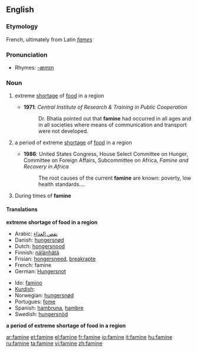 ==English==
===Etymology===
French, ultimately from Latin ''[[fames]]''

===Pronunciation===
*Rhymes: [[Rhymes:English:-æmɪn|-æmɪn]]

===Noun===
{{en-noun|s|-}}
{{wikipedia}}

# {{uncountable}} extreme [[shortage]] of [[food]] in a region
#*'''1971''': ''Central Institute of Research & Training in Public Cooperation''
#*:Dr. Bhatia pointed out that '''famine''' had occurred in all ages and in all societies where means of communication and transport were not developed.
# {{countable}} a period of extreme [[shortage]] of [[food]] in a region
#*'''1986''': United States Congress, House Select Committee on Hunger, Committee on Foreign Affairs, Subcommittee on Africa, ''Famine and Recovery in Africa''
#*:The root causes of the current '''famine''' are known: poverty, low health standards....
#During times of '''famine'''

====Translations====
'''extreme shortage of food in a region'''
{{top}}
*Arabic: [[نقص الغذاء]]
* Danish: [[hungersnød]] {{c}}
* Dutch: [[hongersnood]] {{m}}
* Finnish: [[nälänhätä]]
* Frisian: [[hongersneed]], [[breakrapte]]
* French: famine {{f}}
* German: [[Hungersnot]] {{f}}
{{mid}}
* Ido: [[famino]]
*[[Kurdish]]: {{trad|ku|xela}} {{f}}
* Norwegian: [[hungersnød]] {{m}}
* Portugues: [[fome]] {{f}}
* Spanish: [[hambruna]], [[hambre]]
* Swedish: [[hungersnöd]]
{{bottom}}

'''a period of extreme shortage of food in a region'''
{{top}}
{{mid}}
{{bottom}}

[[ar:famine]]
[[et:famine]]
[[el:famine]]
[[fr:famine]]
[[io:famine]]
[[it:famine]]
[[hu:famine]]
[[ru:famine]]
[[ta:famine]]
[[vi:famine]]
[[zh:famine]]